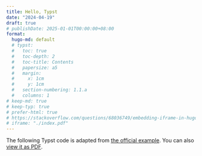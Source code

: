 ```yaml
---
title: Hello, Typst
date: "2024-04-19"
draft: true
# publishDate: 2025-01-01T00:00:00+08:00
format:
  hugo-md: default
  # typst:
  #   toc: true
  #   toc-depth: 2
  #   toc-title: Contents
  #   papersize: a5
  #   margin:
  #     x: 1cm
  #     y: 1cm
  #   section-numbering: 1.1.a
  #   columns: 1
# keep-md: true
# keep-typ: true
# prefer-html: true
# https://stackoverflow.com/questions/68036749/embedding-iframe-in-hugo-site
# iframe: "./index.pdf"
---
```


The following Typst code is adapted from [the official example](https://github.com/typst/typst?tab=readme-ov-file#example). You can also [view it as PDF](./main.pdf).

```{=markdown}
{{< show_svg "main.svg" >}}
```
